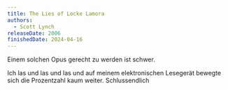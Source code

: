 ```yaml
---
title: The Lies of Locke Lamora
authors:
  - Scott Lynch
releaseDate: 2006
finishedDate: 2024-04-16
---
```



<BookHeading frontmatter={frontmatter} />

Einem solchen Opus gerecht zu werden ist schwer.

Ich las und las und las und auf meinem elektronischen Lesegerät bewegte sich die
Prozentzahl kaum weiter. Schlussendlich
